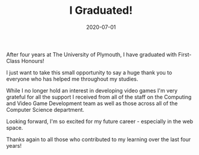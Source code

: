 ﻿---
sortWeight: 10
slug: graduated
title: I Graduated!
description: After four years at The University of Plymouth, I have graduated with First-Class Honours!
date: 2020-07-01
---

After four years at The University of Plymouth, I have graduated with First-Class Honours!

I just want to take this small opportunity to say a huge thank you to everyone who has helped me throughout my studies.

While I no longer hold an interest in developing video games I'm very grateful for all the support I received from all of the staff on the Computing and Video Game Development team as well as those across all of the Computer Science department.

Looking forward, I'm so excited for my future career - especially in the web space.

Thanks again to all those who contributed to my learning over the last four years!

